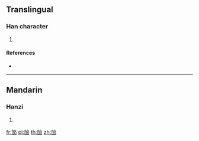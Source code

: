 {{character info/new}}
==Translingual==

===Han character===
{{Han char|rn=118|rad=竹|as=05|sn=11|four=88603|canj=HWE}}

# {{defn|Han|sort=竹05}}

====References====
* {{Han ref|kx=0880.030|dkj=25920|dj=1307.260|hdz=52955.050|uh=7B1D|ud=31517|bh=D6D5|bd=54997}}

----

==Mandarin==

===Hanzi===
{{cmn-hanzi|pin=[[nà]] ([[na4]])|wg=na<sup>4</sup>}}

# {{defn|lang=cmn|sort=竹05}}

[[fr:笝]]
[[pl:笝]]
[[th:笝]]
[[zh:笝]]